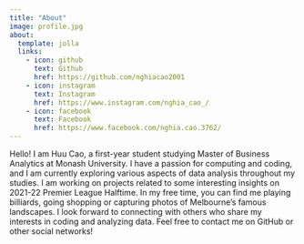 ```yaml
---
title: "About"
image: profile.jpg
about:
  template: jolla
  links:
    - icon: github
      text: Github
      href: https://github.com/nghiacao2001
    - icon: instagram
      text: Instagram
      href: https://www.instagram.com/nghia_cao_/
    - icon: facebook
      text: Facebook
      href: https://www.facebook.com/nghia.cao.3762/
---
```

Hello! I am Huu Cao, a first-year student studying Master of Business Analytics at Monash University. I have a passion for computing and coding, and I am currently exploring various aspects of data analysis throughout my studies. I am working on projects related to some interesting insights on 2021-22 Premier League Halftime. In my free time, you can find me playing billiards, going shopping or capturing photos of Melbourne's famous landscapes. I look forward to connecting with others who share my interests in coding and analyzing data. Feel free to contact me on GitHub or other social networks!
